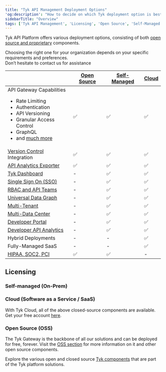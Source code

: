 ```yaml
---
title: "Tyk API Management Deployment Options"
'og:description': "How to decide on which Tyk deployment option is best for you"
sidebarTitle: "Overview"
tags: ['Tyk API Management', 'Licensing', 'Open Source', 'Self-Managed', 'Tyk Cloud', 'API Gateway']
---
```



Tyk API Platform offers various deployment options, consisting of both [open source and proprietary](/5.5/tyk-stack)
components.

Choosing the right one for your organization depends on your specific requirements and preferences.
<br />Don’t hesitate to contact us for assistance <ButtonLeft href="https://tyk.io/contact/" color="green" content="Contact us" />

|                                                                                                                                                                                                                                    | [Open Source](/5.5/apim/open-source)  |   [Self-Managed](/5.5/tyk-on-premises)      |  [Cloud](https://account.cloud-ara.tyk.io/signup)
|------------------------------------------------------------------------------------------------------------------------------------------------------------------------------------------------------------------------------------|----------------|-------------------|---------
| API Gateway Capabilities <br /> <ul><li>Rate Limiting</li><li>Authentication</li> <li>API Versioning</li><li>Granular Access Control</li><li>GraphQL</li>  <li>and [much more](/5.5/apim/open-source#tyk-gateway)</li></ul> | ✅             |✅	              |✅
| [Version Control](/5.5/product-stack/tyk-sync/overview) Integration                                                                                                                                                      | ✅		      |✅	              |✅
| [API Analytics Exporter](/5.5/tyk-pump)                                                                                                                                                                                   | ✅		      |✅	              |✅	 
| [Tyk Dashboard](/5.5/tyk-dashboard)                                                                                                                                                                                       | -	          |✅	              |✅	 
| [Single Sign On (SSO)](/5.5/advanced-configuration/integrate/sso)                                                                                                                                                         | -	          |✅	              |✅	      
| [RBAC and API Teams](/5.5/tyk-dashboard/rbac)                                                                                                                                                                             | -	          |✅	              |✅	      
| [Universal Data Graph](/5.5/universal-data-graph)                                                                                                                                                                         | -	          |✅	              |✅	      
| [Multi-Tenant](/5.5/basic-config-and-security/security/dashboard/organisations)                                                                                                                                           | -	          |✅	              |✅	      
| [Multi-Data Center](/5.5/tyk-multi-data-centre)                                                                                                                                                                           | -	          |✅	              |✅	      
| [Developer Portal](/5.5/tyk-developer-portal)                                                                                                                                                                             | -		      |✅	              |✅	 
| [Developer API Analytics](/5.5/tyk-dashboard-analytics)                                                                                                                                                                   | -		      |✅	              |✅	   
| Hybrid Deployments                                                                                                                                                                                                                 | -		      |-	              |✅
| Fully-Managed SaaS                                                                                                                                                                                                                 | -		      |-	              |✅
| [HIPAA, SOC2, PCI](https://tyk.io/governance-and-auditing/)                                                                                                                                                                        | ✅		      |✅	              | -


## Licensing

### Self-managed (On-Prem)
<SelfManagedLicensingInclude/>

### Cloud (Software as a Service / SaaS)
With Tyk Cloud, all of the above closed-source components are available. Get your free account [here](https://account.cloud-ara.tyk.io/signup).

### Open Source (OSS)
The Tyk Gateway is the backbone of all our solutions and can be deployed for free, forever.
Visit the [OSS section](/5.5/apim/open-source) for more information on it and other open source components.

Explore the various open and closed source [Tyk components](/5.5/tyk-stack) that are part of the Tyk platform
solutions.
